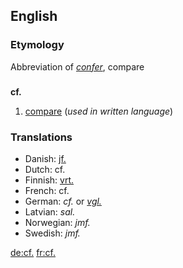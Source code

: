 ==English==
===Etymology===
Abbreviation of {{L.}} ''[[confer#Latin|confer]]'', compare

==={{abbreviation}}===
'''cf.'''

# [[compare]] (''used in written language'')

===Translations===
<!--Put ABBREVIATIONS in this table, where these exist-->
{{top}}
*Danish: [[jf.]]<!--[[jævnfør]]-->
*Dutch: cf. 
*Finnish: [[vrt.]]
*French: cf.
*German: ''cf.'' or ''[[vgl.]]''
*Latvian: ''sal.''
*Norwegian: ''jmf.'' <!--[[jamfør]]-->
*Swedish: ''jmf.'' <!--[[jämför]]-->
{{mid}}
{{bottom}}

[[de:cf.]]
[[fr:cf.]]